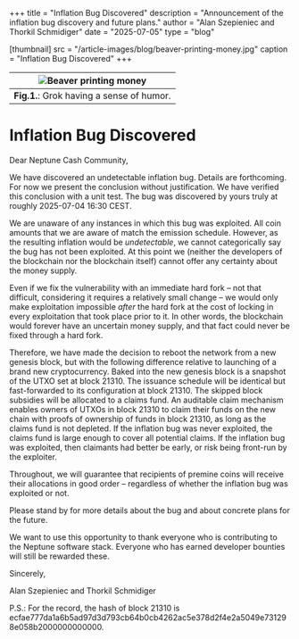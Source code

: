 +++
title = "Inflation Bug Discovered"
description = "Announcement of the inflation bug discovery and future plans."
author = "Alan Szepieniec and Thorkil Schmidiger"
date = "2025-07-05"
type = "blog"

[thumbnail]
src = "/article-images/blog/beaver-printing-money.jpg"
caption = "Inflation Bug Discovered"
+++


|  ![Beaver printing money](/article-images/blog/beaver-printing-money.jpg)     |
| :-----------------: |
| **Fig.1.**: Grok having a sense of humor. |

# Inflation Bug Discovered

Dear Neptune Cash Community,

We have discovered an undetectable inflation bug. Details are forthcoming. For now we present the conclusion without justification. We have verified this conclusion with a unit test. The bug was discovered by yours truly at roughly 2025-07-04 16:30 CEST.

We are unaware of any instances in which this bug was exploited. All coin amounts that we are aware of match the emission schedule. However, as the resulting inflation would be *undetectable*, we cannot categorically say the bug has not been exploited. At this point we (neither the developers of the blockchain nor the blockchain itself) cannot offer any certainty about the money supply.

Even if we fix the vulnerability with an immediate hard fork – not that difficult, considering it requires a relatively small change – we would only make exploitation impossible *after* the hard fork at the cost of locking in every exploitation that took place prior to it. In other words, the blockchain would forever have an uncertain money supply, and that fact could never be fixed through a hard fork.

Therefore, we have made the decision to reboot the network from a new genesis block, but with the following difference relative to launching of a brand new cryptocurrency. Baked into the new genesis block is a snapshot of the UTXO set at block 21310. The issuance schedule will be identical but fast-forwarded to its configuration at block 21310. The skipped block subsidies will be allocated to a claims fund. An auditable claim mechanism enables owners of UTXOs in block 21310 to claim their funds on the new chain with proofs of ownership of funds in block 21310, as long as the claims fund is not depleted. If the inflation bug was never exploited, the claims fund is large enough to cover all potential claims. If the inflation bug was exploited, then claimants had better be early, or risk being front-run by the exploiter.

Throughout, we will guarantee that recipients of premine coins will receive their allocations in good order – regardless of whether the inflation bug was exploited or not. 

Please stand by for more details about the bug and about concrete plans for the future.

We want to use this opportunity to thank everyone who is contributing to the Neptune software stack. Everyone who has earned developer bounties will still be rewarded these.

Sincerely,

Alan Szepieniec and Thorkil Schmidiger

P.S.: For the record, the hash of block 21310 is ecfae777da1a6b5ad97d3d793cb64b0cb4262ac5e378d2f4e2a5049e731298e058b2000000000000.
